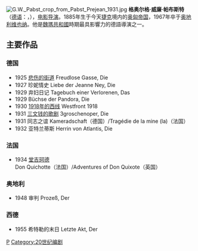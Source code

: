 [[File:G.W._Pabst_crop_from_Pabst_Prejean_1931.jpg|thumb]]
'''格奥尔格·威廉·帕布斯特'''（[[德语|德语]]：'''{{lang|de|Georg Wilhelm Pabst}}'''，{{bd|1885年|8月25日|1967年|5月29日|catIdx=P}}），[[电影|电影]][[导演|导演]]。1885年生于今天[[捷克|捷克]]境内的[[奥匈帝国|奥匈帝国]]，1967年卒于[[奥地利|奥地利]][[维也纳|维也纳]]。他是[[魏瑪共和國|魏瑪共和國]]時期最具影響力的德語導演之一。

== 主要作品 ==
=== 德国 ===
*1925	[[悲伤的街道|悲伤的街道]]	Freudlose Gasse, Die
*1927	珍妮情史	Liebe der Jeanne Ney, Die
*1929	弃妇日记	Tagebuch einer Verlorenen, Das
*1929	{{le|潘多拉的魔盒|Pandora's Box (1929 film)}}	Büchse der Pandora, Die 
*1930	[[1918年的西线|1918年的西线]]	Westfront 1918
*1931	[[三文钱的歌剧|三文钱的歌剧]]	3groschenoper, Die
*1931	同志之谊	Kameradschaft（德国）/Tragédie de la mine (la)（法国）
*1932	亚特兰蒂斯	Herrin von Atlantis, Die

=== 法国 ===
*1934	[[堂吉珂德|堂吉珂德]]	Don Quichotte（法国）/Adventures of Don Quixote（英国）

=== 奥地利 ===
*1948	审判	Prozeß, Der

=== 西德 ===
*1955	希特勒的末日	Letzte Akt, Der

{{Authority control}}
[[Category:奥地利电影导演|P]]
[[Category:20世纪编剧|Category:20世纪编剧]]